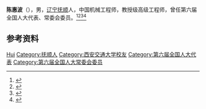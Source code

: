'''陈惠波'''（{{bd|1937年|}}），男，[[辽宁|辽宁]][[抚顺|抚顺]]人，中国机械工程师，教授级高级工程师，曾任第六届全国人大代表、常委会委员。<ref>{{Cite book|title=全国人大常务委员会名录|author=尹中卿主编|publisher=解放军出版社|year=1995|isbn=7506527170|location=北京|pages=}}</ref><ref>{{Cite book|title=中华人民共和国职官志|author=何虎生, 李耀东, 向常福主编|publisher=中国社会出版社|year=2003|isbn=9787800883934|location=北京|pages=}}</ref><ref>{{cite book|title=中囯人名大辞典·当代人物卷|author=廖盖隆等编|year=1990|publisher=上海辞书出版社|location=上海|page=}}</ref><ref>{{Cite book|title=中国共产党名人录|author=于俊道主编|publisher=四川人民出版社|year=1997|isbn=|location=成都|pages=}}</ref>

== 参考资料 ==
{{reflist}}

{{中国人物小作品}}

{{Authority control}}
{{DEFAULTSORT:Chen陈}}
[[Category:陈姓|Hui]]
[[Category:抚顺人|Category:抚顺人]]
[[Category:西安交通大学校友|Category:西安交通大学校友]]
[[Category:第六届全国人大代表|Category:第六届全国人大代表]]
[[Category:第六届全国人大常委会委员|Category:第六届全国人大常委会委员]]